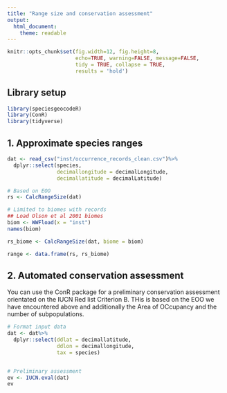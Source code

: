 ```yaml
---
title: "Range size and conservation assessment"
output: 
  html_document:
    theme: readable
---
```


```r
knitr::opts_chunk$set(fig.width=12, fig.height=8, 
                      echo=TRUE, warning=FALSE, message=FALSE,
                      tidy = TRUE, collapse = TRUE,
                      results = 'hold')
```

## Library setup
```r
library(speciesgeocodeR)
library(ConR)
library(tidyverse)
```


## 1. Approximate species ranges

```r
dat <- read_csv("inst/occurrence_records_clean.csv")%>%
  dplyr::select(species, 
                decimallongitude = decimalLongitude,
                decimallatitude = decimalLatitude)

# Based on EOO
rs <- CalcRangeSize(dat)

# Limited to biomes with records
## Load Olson et al 2001 biomes
biom <- WWFload(x = "inst")
names(biom)

rs_biome <- CalcRangeSize(dat, biome = biom)

range <- data.frame(rs, rs_biome)

```

## 2. Automated conservation assessment 
You can use the ConR package for a preliminary conservation assessment orientated on the IUCN Red list Criterion B. THis is based on the EOO we have encountered above and additionally the Area of OCcupancy and the number of subpopulations.

```r
# Format input data
dat <- dat%>%
  dplyr::select(ddlat = decimallatitude,
                ddlon = decimallongitude, 
                tax = species)


# Preliminary assessment
ev <- IUCN.eval(dat)
ev
```
